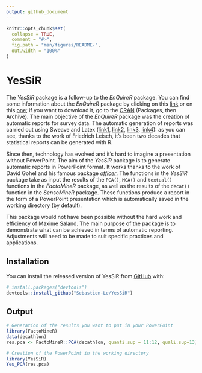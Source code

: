 ```yaml
---
output: github_document
---
```


<!-- README.md is generated from README.Rmd. Please edit that file -->

```r
knitr::opts_chunk$set(
  collapse = TRUE,
  comment = "#>",
  fig.path = "man/figures/README-",
  out.width = "100%"
)
```

# YesSiR

<!-- badges: start -->
<!-- badges: end -->

The *YesSiR* package is a follow-up to the *EnQuireR* package. You can find some information about the *EnQuireR* package by clicking on this [link](http://enquirer.free.fr/index.html) or on this [one](https://www.r-project.org/conferences/useR-2009/booklet.pdf); if you want to download it, go to the [CRAN](https://cran.r-project.org) (Packages, then Archive). The main objective of the *EnQuireR* package was the creation of automatic reports for survey data. The automatic generation of reports was carried out using Sweave and Latex ([link1](https://stat.ethz.ch/R-manual/R-devel/library/utils/doc/Sweave.pdf), [link2](https://research.wu.ac.at/en/publications/sweave-dynamic-generation-of-statistical-reports-using-literate-d-3), [link3](https://rpubs.com/YaRrr/SweaveIntro), [link4](https://support.posit.co/hc/en-us/articles/200552056-Using-Sweave-and-knitr)): as you can see, thanks to the work of Friedrich Leisch, it's been two decades that statistical reports can be generated with R.

Since then, technology has evolved and it's hard to imagine a presentation without PowerPoint. The aim of the *YesSiR* package is to generate automatic reports in PowerPoint format. It works thanks to the work of David Gohel and his famous package [*officer*](https://davidgohel.github.io/officer/). The functions in the *YesSiR* package take as input the results of the `PCA()`, `MCA()` and `textual()` functions in the *FactoMineR* package, as well as the results of the `decat()` function in the *SensoMineR* package. These functions produce a report in the form of a PowerPoint presentation which is automatically saved in the working directory (by default).

This package would not have been possible without the hard work and efficiency of Maxime Saland. The main purpose of the package is to demonstrate what can be achieved in terms of automatic reporting. Adjustments will need to be made to suit specific practices and applications.

## Installation

You can install the released version of YesSiR from [GitHub](https://github.com/) with:

``` r
# install.packages("devtools")
devtools::install_github("Sebastien-Le/YesSiR")
```

## Output

``` r
# Generation of the results you want to put in your PowerPoint
library(FactoMineR)
data(decathlon)
res.pca <- FactoMineR::PCA(decathlon, quanti.sup = 11:12, quali.sup=13)

# Creation of the PowerPoint in the working directory
library(YesSiR)
Yes_PCA(res.pca)
```
